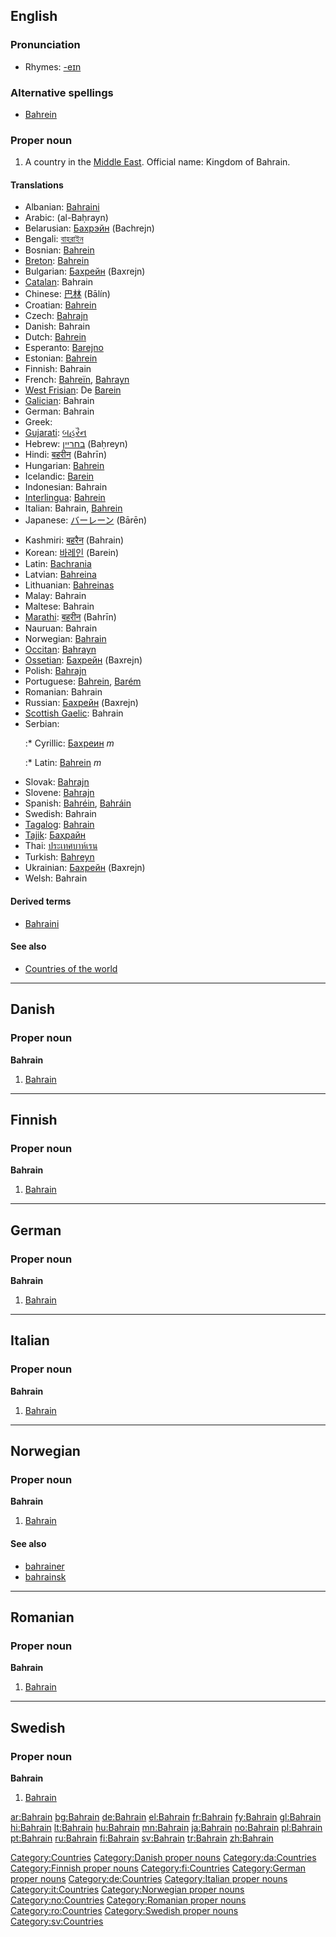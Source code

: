 {{wikipedia}}
==English==

===Pronunciation===
* Rhymes: [[Rhymes:English:-eɪn|-eɪn]]

===Alternative spellings===
* [[Bahrein]]

===Proper noun===
{{en-proper-noun}}

# A country in the [[Middle East]]. Official name: Kingdom of Bahrain.

====Translations====
{{trans-top|Country in the Middle East}}
* Albanian: [[Bahraini]]
* Arabic: {{Arab|[[البحرين]]}} (al-Baḥrayn)
* Belarusian: [[Бахрэйн]] (Bachrejn)
* Bengali: [[বাহরাইন]]
* Bosnian: [[Bahrein]] {{m}}
* [[Breton]]: [[Bahrein]]
* Bulgarian: [[Бахрейн]] (Baxrejn)
* [[Catalan]]: Bahrain
* Chinese: [[巴林]] (Bālín)
* Croatian: [[Bahrein]]
* Czech: [[Bahrajn]] {{m}}
* Danish: Bahrain
* Dutch: [[Bahrein]]
* Esperanto: [[Barejno]]
* Estonian: [[Bahrein]]
* Finnish: Bahrain
* French: [[Bahreïn]], [[Bahrayn]]
* [[West Frisian]]: De [[Barein]]
* [[Galician]]: Bahrain
* German: Bahrain
* Greek: {{t|el|Μπαχρέιν|n|tr=Bachréin}}
* [[Gujarati]]: [[બહરૈન]]
* Hebrew: [[בחריין]] (Baḥreyn)
* Hindi: [[बहरीन]] (Bahrīn)
* Hungarian: [[Bahrein]]
* Icelandic: [[Barein]]
* Indonesian: Bahrain
* [[Interlingua]]: [[Bahrein]]
* Italian: Bahrain, [[Bahrein]] {{m}}
* Japanese: [[バーレーン]] (Bārēn)
{{trans-mid}}
* Kashmiri: [[बहरैन]] (Bahrain)
* Korean: [[바레인]] (Barein)
* Latin: [[Bachrania]]
* Latvian: [[Bahreina]]
* Lithuanian: [[Bahreinas]]
* Malay: Bahrain
* Maltese: Bahrain
* [[Marathi]]: [[बहरीन]] (Bahrīn)
* Nauruan: Bahrain
* Norwegian: [[#Norwegian|Bahrain]]
* [[Occitan]]: [[Bahrayn]]
* [[Ossetian]]: [[Бахрейн]] (Baxrejn)
* Polish: [[Bahrajn]]
* Portuguese: [[Bahrein]], [[Barém]]
* Romanian: Bahrain {{n}}
* Russian: [[Бахрейн]] (Baxrejn)
* [[Scottish Gaelic]]: Bahrain
* Serbian:
*:* Cyrillic: [[Бахреин]] ''m''
*:* Latin: [[Bahrein]] ''m''
* Slovak: [[Bahrajn]]
* Slovene: [[Bahrajn]]
* Spanish: [[Bahréin]], [[Bahráin]]
* Swedish: Bahrain
* [[Tagalog]]: [[Bahrain]]
* [[Tajik]]: [[Баҳрайн]]
* Thai: [[ประเทศบาห์เรน]]
* Turkish: [[Bahreyn]]
* Ukrainian: [[Бахрейн]] (Baxrejn)
* Welsh: Bahrain
{{trans-bottom}}

====Derived terms====
* [[Bahraini]]

====See also====
* [[Appendix:Countries of the world|Countries of the world]]

[[Category:Countries]]

----

==Danish==

===Proper noun===
'''Bahrain'''

# [[#English|Bahrain]]

[[Category:Danish proper nouns]]
[[Category:da:Countries]]

----

==Finnish==

===Proper noun===
'''Bahrain'''

# [[#English|Bahrain]]

[[Category:Finnish proper nouns]]
[[Category:fi:Countries]]

----

==German==

===Proper noun===
'''Bahrain'''

# [[#English|Bahrain]]

[[Category:German proper nouns]]
[[Category:de:Countries]]

----

==Italian==
{{wikipedia|lang=it}}

===Proper noun===
'''Bahrain''' {{m}}

# [[#English|Bahrain]]

[[Category:Italian proper nouns]]
[[Category:it:Countries]]

----

==Norwegian==

===Proper noun===
'''Bahrain'''

# [[#English|Bahrain]]

====See also====
* [[bahrainer]]
* [[bahrainsk]]

[[Category:Norwegian proper nouns]]
[[Category:no:Countries]]

----

==Romanian==

===Proper noun===
'''Bahrain'''

# [[#English|Bahrain]]

[[Category:Romanian proper nouns]]
[[Category:ro:Countries]]

----

==Swedish==

===Proper noun===
'''Bahrain'''

# [[#English|Bahrain]]

[[Category:Swedish proper nouns]]
[[Category:sv:Countries]]

[[ar:Bahrain]]
[[bg:Bahrain]]
[[de:Bahrain]]
[[el:Bahrain]]
[[fr:Bahrain]]
[[fy:Bahrain]]
[[gl:Bahrain]]
[[hi:Bahrain]]
[[lt:Bahrain]]
[[hu:Bahrain]]
[[mn:Bahrain]]
[[ja:Bahrain]]
[[no:Bahrain]]
[[pl:Bahrain]]
[[pt:Bahrain]]
[[ru:Bahrain]]
[[fi:Bahrain]]
[[sv:Bahrain]]
[[tr:Bahrain]]
[[zh:Bahrain]]